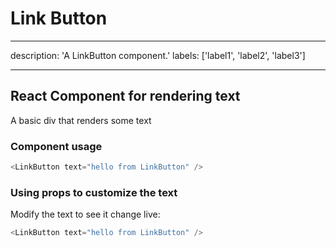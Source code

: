 # Link Button

---

description: 'A LinkButton component.'
labels: ['label1', 'label2', 'label3']

---


## React Component for rendering text

A basic div that renders some text

### Component usage

```ts
<LinkButton text="hello from LinkButton" />
```

### Using props to customize the text

Modify the text to see it change live:

```ts live
<LinkButton text="hello from LinkButton" />
```
